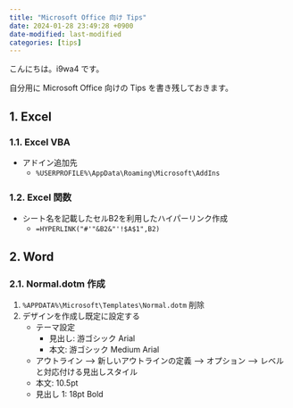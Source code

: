 ```yaml
---
title: "Microsoft Office 向け Tips"
date: 2024-01-28 23:49:28 +0900
date-modified: last-modified
categories: [tips]
---
```


こんにちは。i9wa4 です。

自分用に Microsoft Office 向けの Tips を書き残しておきます。

## 1. Excel

### 1.1. Excel VBA

- アドイン追加先
    - `%USERPROFILE%\AppData\Roaming\Microsoft\AddIns`

### 1.2. Excel 関数

- シート名を記載したセルB2を利用したハイパーリンク作成
    - `=HYPERLINK("#'"&B2&"'!$A$1",B2)`

## 2. Word

### 2.1. Normal.dotm 作成

1. `%APPDATA%\Microsoft\Templates\Normal.dotm` 削除
1. デザインを作成し既定に設定する
    - テーマ設定
        - 見出し: 游ゴシック Arial
        - 本文: 游ゴシック Medium Arial
    - アウトライン --> 新しいアウトラインの定義 --> オプション --> レベルと対応付ける見出しスタイル
    - 本文: 10.5pt
    - 見出し 1: 18pt Bold
